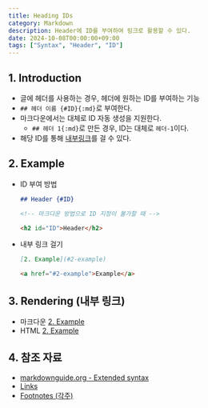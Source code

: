 ```yaml
---
title: Heading IDs
category: Markdown
description: Header에 ID를 부여하여 링크로 활용할 수 있다.
date: 2024-10-08T00:00:00+09:00
tags: ["Syntax", "Header", "ID"]
---
```


## 1. Introduction

- 글에 헤더를 사용하는 경우, 헤더에 원하는 ID를 부여하는 기능
- `## 헤더 이름 {#ID}{:md}`로 부여한다.
- 마크다운에서는 대체로 ID 자동 생성을 지원한다.
    - `## 헤더 1{:md}`로 만든 경우, ID는 대체로 `헤더-1`이다.
- 해당 ID를 통해 [내부링크](/posts/markdown/links)를 걸 수 있다.

## 2. Example

- ID 부여 방법
    ```md title="Markdown"
    ## Header {#ID}
    ```
    ```html title="HTML"
    <!-- 마크다운 방법으로 ID 지정이 불가할 때 -->

    <h2 id="ID">Header</h2>
    ```
- 내부 링크 걸기
    ```md title="Markdown"
    [2. Example](#2-example)
    ```
    ```html title="HTML"
    <a href="#2-example">Example</a>
    ```

## 3. Rendering (내부 링크)

- 마크다운
    [2. Example](#2-example)
- HTML
    <a href="#2-example">2. Example</a>

## 4. 참조 자료

- [markdownguide.org - Extended syntax](https://www.markdownguide.org/extended-syntax/#tables "Extended syntax overview")
- [Links](/posts/markdown/links)
- [Footnotes (각주)](/posts/markdown/footnotes)